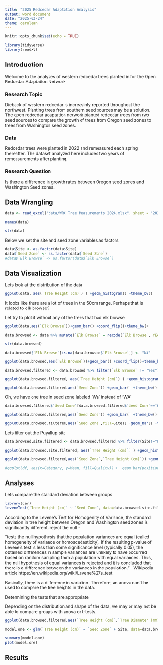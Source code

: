 ```yaml
---
title: "2025 Redcedar Adaptation Analysis"
output: word_document
date: "2025-03-24"
theme: cerulean
---
```


```r
knitr::opts_chunk$set(echo = TRUE)
```


```r
library(tidyverse)
library(readxl)
```

## Introduction

Welcome to the analyses of western redcedar trees planted in for the Open Redcedar Adaptation Network 

### Research Topic

Dieback of western redcedar is increasinly reported throughout the northwest. Planting trees from southern seed sources may be a solution. The open redcedar adaptation network planted redcedar trees from two seed sources to compare the growth of trees from Oregon seed zones to trees from Washington seed zones.

### Data

Redcedar trees were planted in 2022 and remeasured each spring thereafter. The dataset analyzed here includes two years of remeasurements after planting. 

### Research Question

Is there a difference in growth rates between Oregon seed zones and Washington Seed zones. 

## Data Wrangling

```r
data <- read_excel("data/WRC Tree Measurements 2024.xlsx", sheet = "2024 Corrected")
```


```r
names(data)
```


```r
str(data)
```

Below we set the site and seed zone variables as factors

```r
data$Site <- as.factor(data$Site)
data$`Seed Zone` <- as.factor(data$`Seed Zone`)
#data$`Elk Browse` <- as.factor(data$`Elk Browse`)
```





## Data Visualization


Lets look at the distribution of the data


```r
ggplot(data, aes(`Tree Height (cm)`) ) +geom_histogram() +theme_bw()
```

It looks like there are a lot of trees in the 50cm range. Perhaps that is related to elk browse?

Let try to plot it without any of the trees that had elk browse

```r
ggplot(data,aes(`Elk Browse`))+geom_bar() +coord_flip()+theme_bw()
```

```r
data.browsed <- data %>% mutate(`Elk Browse` = recode(`Elk Browse`, YEes = 'Yes', Low = 'Yes', High =  'Yes' ))
```




```r
str(data.browsed)
```


```r
data.browsed$`Elk Browse`[is.na(data.browsed$`Elk Browse`)] <- "NA"
```


```r
ggplot(data.browsed,aes(`Elk Browse`))+geom_bar() +coord_flip()+theme_bw()
```


```r
data.browsed.filtered <- data.browsed %>% filter(`Elk Browse` != "Yes")
```



```r
ggplot(data.browsed.filtered, aes(`Tree Height (cm)`) ) +geom_histogram() +theme_bw()
```


```r
ggplot(data.browsed.filtered,aes(`Seed Zone`)) +geom_bar() +theme_bw() 
```


Oh, we have one tree in seed zone labeled 'Wa' instead of 'WA'

```r
data.browsed.filtered$`Seed Zone`[data.browsed.filtered$`Seed Zone`=="Wa"] <- "WA"
```

```r
ggplot(data.browsed.filtered,aes(`Seed Zone`)) +geom_bar() +theme_bw()
```


```r
ggplot(data.browsed.filtered,aes(`Seed Zone`,fill=Site)) +geom_bar() +theme_bw()
```


Lets filter out the Puyallup site

```r
data.browsed.site.filtered <- data.browsed.filtered %>% filter(Site!="Puyallup")
```



```r
ggplot(data.browsed.site.filtered, aes(`Tree Height (cm)`) ) +geom_histogram() +theme_bw()
```


```r
ggplot(data.browsed.filtered,aes(`Seed Zone`,`Tree Height (cm)`)) +geom_boxplot() +theme_bw()
```


```r
#ggplot(df, aes(x=Category, y=Mean, fill=Quality)) +  geom_bar(position=position_dodge(), stat="identity",  colour='black') + geom_errorbar(aes(ymin=Mean-sd, ymax=Mean+sd), width=.2)
```



## Analyses 

Lets compare the standard deviation between groups

```r
library(car)
leveneTest(`Tree Height (cm)` ~ `Seed Zone`, data=data.browsed.site.filtered)
```

According to the Levene's Test for Homogenity of Variance, the standard deviation in tree height between Oregon and Washington seed zones is significantly different. reject the null -

"tests the null hypothesis that the population variances are equal (called homogeneity of variance or homoscedasticity). If the resulting p-value of Levene's test is less than some significance level (typically 0.05), the obtained differences in sample variances are unlikely to have occurred based on random sampling from a population with equal variances. Thus, the null hypothesis of equal variances is rejected and it is concluded that there is a difference between the variances in the population." - Wikipedia article https://en.wikipedia.org/wiki/Levene%27s_test

Basically, there is a difference in variation. Therefore, an anova can't be used to compare the tree heights in the data. 

Determining the tests that are appropriate

Depending on the distribution and shape of the data, we may or may not be able to compare groups with anova or t-tests. 



```r
ggplot(data.browsed.filtered,aes(`Tree Height (cm)`,`Tree Diameter (mm)`, fill=`Seed Zone`)) +geom_smooth()
```




```r
model.one <- glm(`Tree Height (cm)` ~ `Seed Zone` + Site, data=data.browsed.site.filtered)

summary(model.one)
plot(model.one)
```






## Results 

